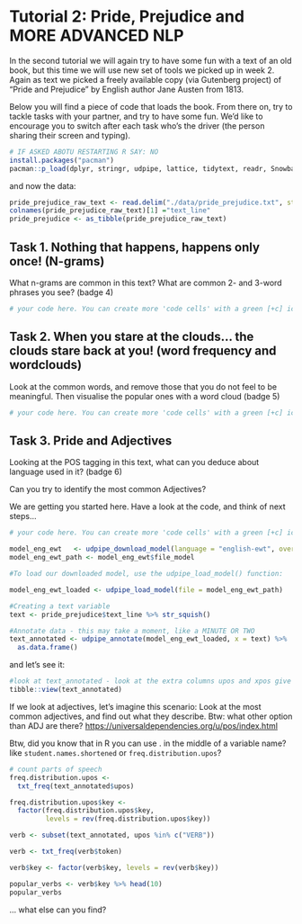 # Tutorial 2: Pride, Prejudice and MORE ADVANCED NLP

In the second tutorial we will again try to have some fun with a text of an old book, but this time we will use new set of tools we picked up in week 2.
Again as text we picked a freely available copy (via Gutenberg project) of "Pride and Prejudice" by English author Jane Austen from 1813.

Below you will find a piece of code that loads the book. From there on, try to tackle tasks with your partner, and try to have some fun. We'd like to encourage you to switch after each task who's the driver (the person sharing their screen and typing).

```r
# IF ASKED ABOTU RESTARTING R SAY: NO
install.packages("pacman")
pacman::p_load(dplyr, stringr, udpipe, lattice, tidytext, readr, SnowballC, textstem, syuzhet, igraph, tidyr, ggraph)

```
and now the data:
```r
pride_prejudice_raw_text <- read.delim("./data/pride_prejudice.txt", stringsAsFactor = FALSE)
colnames(pride_prejudice_raw_text)[1] ="text_line" 
pride_prejudice <- as_tibble(pride_prejudice_raw_text) 


```

## Task 1. Nothing that happens, happens only once! (N-grams)

What n-grams are common in this text? What are common 2- and 3-word phrases you see? (badge 4)

```r
# your code here. You can create more 'code cells' with a green [+c] icon on top 

```

## Task 2. When you stare at the clouds... the clouds stare back at you! (word frequency and wordclouds)

Look at the common words, and remove those that you do not feel to be meaningful. Then visualise the popular ones with a word cloud (badge 5)

```r
# your code here. You can create more 'code cells' with a green [+c] icon on top 
```
 
## Task 3. Pride and Adjectives

Looking at the POS tagging in this text, what can you deduce about language used in it? (badge 6)

Can you try to identify the most common Adjectives? 

We are getting you started here. Have a look at the code, and think of next steps...

```r
# your code here. You can create more 'code cells' with a green [+c] icon on top 
```



```r
model_eng_ewt   <- udpipe_download_model(language = "english-ewt", overwrite = FALSE)
model_eng_ewt_path <- model_eng_ewt$file_model

#To load our downloaded model, use the udpipe_load_model() function:

model_eng_ewt_loaded <- udpipe_load_model(file = model_eng_ewt_path)

#Creating a text variable 
text <- pride_prejudice$text_line %>% str_squish()

#Annotate data - this may take a moment, like a MINUTE OR TWO
text_annotated <- udpipe_annotate(model_eng_ewt_loaded, x = text) %>%
  as.data.frame() 
```

and let's see it:

```r
    
#look at text_annotated - look at the extra columns upos and xpos give you the POS tags, 
tibble::view(text_annotated)
```

If we look at adjectives, let's imagine this scenario: Look at the most common adjectives, and find out what they describe. Btw: what other option than ADJ are there? [https://universaldependencies.org/u/pos/index.html](https://universaldependencies.org/u/pos/index.html)

Btw, did you know that in R you can use . in the middle of a variable name? like `student.names.shortened` or `freq.distribution.upos`?

```r
# count parts of speech
freq.distribution.upos <-
  txt_freq(text_annotated$upos)

freq.distribution.upos$key <-
  factor(freq.distribution.upos$key,
         levels = rev(freq.distribution.upos$key))

verb <- subset(text_annotated, upos %in% c("VERB"))

verb <- txt_freq(verb$token)

verb$key <- factor(verb$key, levels = rev(verb$key))

popular_verbs <- verb$key %>% head(10)
popular_verbs
```

... what else can you find?